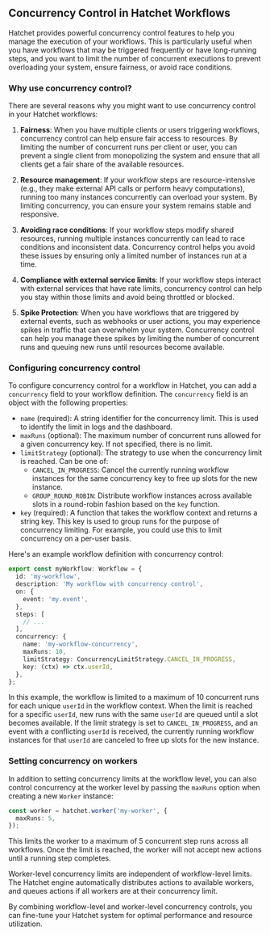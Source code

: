 ## Concurrency Control in Hatchet Workflows

Hatchet provides powerful concurrency control features to help you manage the execution of your workflows. This is particularly useful when you have workflows that may be triggered frequently or have long-running steps, and you want to limit the number of concurrent executions to prevent overloading your system, ensure fairness, or avoid race conditions.

### Why use concurrency control?

There are several reasons why you might want to use concurrency control in your Hatchet workflows:

1. **Fairness**: When you have multiple clients or users triggering workflows, concurrency control can help ensure fair access to resources. By limiting the number of concurrent runs per client or user, you can prevent a single client from monopolizing the system and ensure that all clients get a fair share of the available resources.

2. **Resource management**: If your workflow steps are resource-intensive (e.g., they make external API calls or perform heavy computations), running too many instances concurrently can overload your system. By limiting concurrency, you can ensure your system remains stable and responsive.

3. **Avoiding race conditions**: If your workflow steps modify shared resources, running multiple instances concurrently can lead to race conditions and inconsistent data. Concurrency control helps you avoid these issues by ensuring only a limited number of instances run at a time.

4. **Compliance with external service limits**: If your workflow steps interact with external services that have rate limits, concurrency control can help you stay within those limits and avoid being throttled or blocked.

5. **Spike Protection**: When you have workflows that are triggered by external events, such as webhooks or user actions, you may experience spikes in traffic that can overwhelm your system. Concurrency control can help you manage these spikes by limiting the number of concurrent runs and queuing new runs until resources become available.

### Configuring concurrency control

To configure concurrency control for a workflow in Hatchet, you can add a `concurrency` field to your workflow definition. The `concurrency` field is an object with the following properties:

- `name` (required): A string identifier for the concurrency limit. This is used to identify the limit in logs and the dashboard.
- `maxRuns` (optional): The maximum number of concurrent runs allowed for a given concurrency key. If not specified, there is no limit.
- `limitStrategy` (optional): The strategy to use when the concurrency limit is reached. Can be one of:
  - `CANCEL_IN_PROGRESS`: Cancel the currently running workflow instances for the same concurrency key to free up slots for the new instance.
  - `GROUP_ROUND_ROBIN`: Distribute workflow instances across available slots in a round-robin fashion based on the `key` function.
- `key` (required): A function that takes the workflow context and returns a string key. This key is used to group runs for the purpose of concurrency limiting. For example, you could use this to limit concurrency on a per-user basis.

Here's an example workflow definition with concurrency control:

```typescript
export const myWorkflow: Workflow = {
  id: 'my-workflow',
  description: 'My workflow with concurrency control',
  on: {
    event: 'my.event',
  },
  steps: [
    // ...
  ],
  concurrency: {
    name: 'my-workflow-concurrency',
    maxRuns: 10,
    limitStrategy: ConcurrencyLimitStrategy.CANCEL_IN_PROGRESS,
    key: (ctx) => ctx.userId,
  },
};
```

In this example, the workflow is limited to a maximum of 10 concurrent runs for each unique `userId` in the workflow context. When the limit is reached for a specific `userId`, new runs with the same `userId` are queued until a slot becomes available. If the limit strategy is set to `CANCEL_IN_PROGRESS`, and an event with a conflicting `userId` is received, the currently running workflow instances for that `userId` are canceled to free up slots for the new instance.

### Setting concurrency on workers

In addition to setting concurrency limits at the workflow level, you can also control concurrency at the worker level by passing the `maxRuns` option when creating a new `Worker` instance:

```typescript
const worker = hatchet.worker('my-worker', {
  maxRuns: 5,
});
```

This limits the worker to a maximum of 5 concurrent step runs across all workflows. Once the limit is reached, the worker will not accept new actions until a running step completes.

Worker-level concurrency limits are independent of workflow-level limits. The Hatchet engine automatically distributes actions to available workers, and queues actions if all workers are at their concurrency limit.

By combining workflow-level and worker-level concurrency controls, you can fine-tune your Hatchet system for optimal performance and resource utilization.